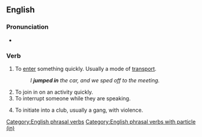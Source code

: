 {{also|jumpin'}}

==English==

===Pronunciation===
* {{a|UK|US}} {{IPA|en|/dʒʌmp In/}}

===Verb===
{{en-verb|*}}

# To [[enter]] something quickly. Usually a mode of [[transport]].
#: ''I '''jumped in''' the car, and we sped off to the meeting.''
# To join in on an activity quickly.
# To interrupt someone while they are speaking.
# {{lb|en|slang}} To initiate into a club, usually a gang, with violence.

[[Category:English phrasal verbs]]
[[Category:English phrasal verbs with particle (in)]]
